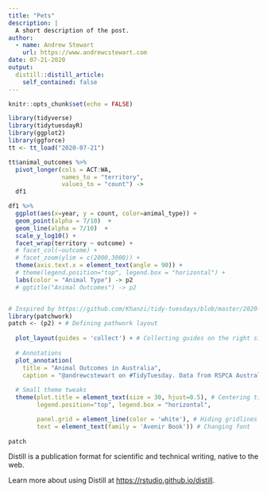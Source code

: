 ```yaml
---
title: "Pets"
description: |
  A short description of the post.
author:
  - name: Andrew Stewart
    url: https://www.andrewcstewart.com
date: 07-21-2020
output:
  distill::distill_article:
    self_contained: false
---
```



```r
knitr::opts_chunk$set(echo = FALSE)

library(tidyverse)
library(tidytuesdayR)
library(ggplot2)
library(ggforce)
tt <- tt_load("2020-07-21")

```

```r

tt$animal_outcomes %>%
  pivot_longer(cols = ACT:WA,
               names_to = "territory",
               values_to = "count") ->
  df1

```


```r
df1 %>%
  ggplot(aes(x=year, y = count, color=animal_type)) +
  geom_point(alpha = 7/10)  +
  geom_line(alpha = 7/10)  +
  scale_y_log10() +
  facet_wrap(territory ~ outcome) +
  # facet_col(~outcome) +
  # facet_zoom(ylim = c(2000,3000)) +
  theme(axis.text.x = element_text(angle = 90)) +
  # theme(legend.position="top", legend.box = "horizontal") +
  labs(color = "Animal Type") -> p2
  # ggtitle("Animal Outcomes") -> p2


# Inspired by https://github.com/Khanzi/tidy-tuesdays/blob/master/2020-07-21/initial_exploration.r
library(patchwork)
patch <- (p2) + # Defining pathwork layout
  
  plot_layout(guides = 'collect') + # Collecting guides on the right side
  
  # Annotations
  plot_annotation(
    title = "Animal Outcomes in Australia",
    caption = "@andrewcstewart on #TidyTuesday. Data from RSPCA Australia") &
  
  # Small theme tweaks
  theme(plot.title = element_text(size = 30, hjust=0.5), # Centering title and changing size
        legend.position="top", legend.box = "horizontal",

        panel.grid = element_line(color = 'white'), # Hiding gridlines
        text = element_text(family = 'Avenir Book')) # Changing font  
  
patch  
```

Distill is a publication format for scientific and technical writing, native to the web.

Learn more about using Distill at <https://rstudio.github.io/distill>.


